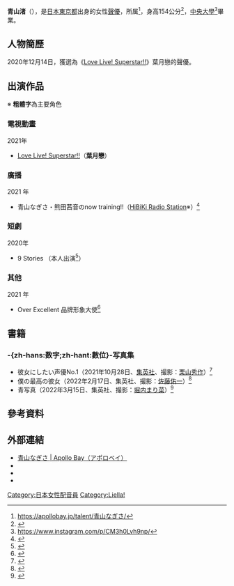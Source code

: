 {{配音員
|名字= 青山渚
|圖像= 
|尺寸= 
|說明= 
|藝名= 青山渚
|英文名= 
|原名= 齋藤渚
|外文名= 青山なぎさ
|外文= ja
|綽號= 渚醬（{{lang|ja|なぎちゃん}}）
|配偶=
|出生地= 
|出身地= {{flag|JPN|name=日本國}}[[東京都|東京都]]
|血型=  
|生年= 1998 
|生月= 5
|生日= 16
|歿年= 
|歿月= 
|歿日= 
|所屬= Apollo Bay​
|活動時期= 2020年－
|出道作= 
|代表作=[[Love_Live!_Superstar!!|Love Live! Superstar!!]] (葉月戀） 
|其他= 
}}
'''青山渚'''（{{bd|1998年|5月16日}}），是[[日本|日本]][[東京都|東京都]]出身的女性[[聲優|聲優]]，{{link-ja|Apollo Bay}}所属<ref>https://apollobay.jp/talent/青山なぎさ/</ref>，身高154公分<ref>{{Cite web|url=https://fineboys-online.jp/girls/regular/detail.php?id=3159|title=中央大学4年　斎藤 渚さんとアジフライを食べる|access-date=2021-07-22|archive-date=2021-07-22|archive-url=https://web.archive.org/web/20210722190024/https://fineboys-online.jp/girls/regular/detail.php?id=3159|dead-url=no}}</ref>，[[中央大學_(日本)|中央大學]]<ref>https://www.instagram.com/p/CM3h0Lvh9np/</ref>畢業。

== 人物簡歷 ==
2020年12月14日，獲選為《[[Love_Live!_Superstar!!|Love Live! Superstar!!]]》葉月戀的聲優。
== 出演作品 ==
※ '''粗體字'''為主要角色

=== 電視動畫 ===
; 2021年
* [[Love_Live!_Superstar!!|Love Live! Superstar!!]]（'''葉月戀'''）

=== 廣播 ===
; 2021 年
* 青山なぎさ・熊田茜音のnow training!!（[[HiBiKi_Radio_Station|HiBiKi Radio Station]]※）<ref>{{Cite tweet|user=nautoreradio |number=1448529090936332288 |title=Apollo Bay所属の青山なぎさと熊田茜音による番組『青山なぎさ・熊田茜音のnow training！！』響ラジオステーションでスタートすることが決まりました！… |date=2021-10-14 |accessdate=2021-10-15}}</ref>

=== 短劇 ===
; 2020年
* 9 Stories （本人出演<ref>{{Cite web|url=https://www.youtube.com/watch?v=LnnttsJYtL4|title=【採用ドラマ】『9ストーリーズ 』日本交通横浜株式会社|access-date=2021-07-22|archive-date=2022-03-20|archive-url=https://web.archive.org/web/20220320143002/https://www.youtube.com/watch?v=LnnttsJYtL4|dead-url=no}}</ref>）

=== 其他 ===
; 2021 年
* Over Excellent 品牌形象大使<ref>{{Cite web|url=https://www.overexcellent.jp/news/view/359|title=Over Excellent ブランドアンバサダーモデルに青山なぎささんが引継ぎ就任！|access-date=2021-10-18|archive-date=2021-10-18|archive-url=https://web.archive.org/web/20211018095913/https://www.overexcellent.jp/news/view/359|dead-url=no}}</ref>

== 書籍 ==
=== -{zh-hans:数字;zh-hant:數位}-写真集 ===
* 彼女にしたい声優No.1（2021年10月28日、[[集英社|集英社]]、撮影：[[栗山秀作|栗山秀作]]）<ref>{{cite web|url=https://www.grajapa.shueisha.co.jp/item/detail/gravure/104a8ede0d6417824eb2a7151d6b3819 |title=彼女にしたい声優No.1 |work=週プレ グラジャパ！ |publisher=[[集英社|集英社]] |accessdate=2022-02-03}}</ref>
* 僕の最高の彼女（2022年2月17日、集英社、撮影：[[佐藤佑一|佐藤佑一]]）<ref>{{cite web|url=https://www.grajapa.shueisha.co.jp/item/detail/gravure/b7cdf1f645947caa1286b18e99ec40ce |title=僕の最高の彼女 |work=週プレ グラジャパ！ |publisher=[[集英社|集英社]] |accessdate=2022-02-17}}</ref>
* 青写真（2022年3月15日、集英社、撮影：[[堀内まり菜|堀内まり菜]]）<ref>{{cite web|url=https://www.grajapa.shueisha.co.jp/item/detail/gravure/d063c1ee831b3b969a48e1b6a2b19878 |title=青写真 |work=週プレ グラジャパ！ |publisher=[[集英社|集英社]] |accessdate=2022-03-21}}</ref>

== 參考資料 ==
{{Reflist}}

== 外部連結 ==
* [https://apollobay.jp/talent/青山なぎさ/ 青山なぎさ | Apollo Bay（アポロベイ）]
* {{Twitter|aoyamanagisa}}
* {{Instagram|aoyamanagisa_official}}
* {{TikTok|aoyama_nagisa_official}}

{{Liella!}}

{{DEFAULTSORT:Aoyama Nagisa}}
[[Category:日本女性配音員|Category:日本女性配音員]]
[[Category:Liella!|Category:Liella!]]